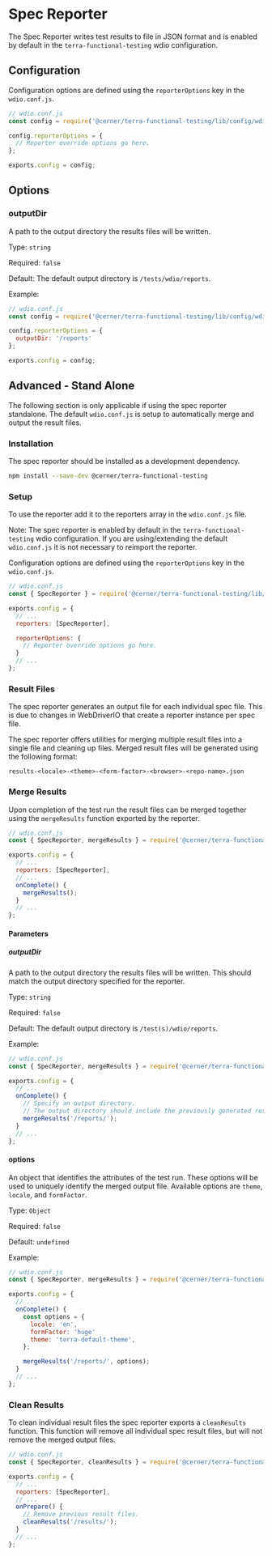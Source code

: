 # Spec Reporter

The Spec Reporter writes test results to file in JSON format and is enabled by default in the `terra-functional-testing` wdio configuration.

## Configuration

Configuration options are defined using the `reporterOptions` key in the `wdio.conf.js`.

```js
// wdio.conf.js
const config = require('@cerner/terra-functional-testing/lib/config/wdio.conf').config;

config.reporterOptions = {
  // Reporter override options go here.
};

exports.config = config;
```

## Options

### outputDir

A path to the output directory the results files will be written.

Type: `string`

Required: `false`

Default: The default output directory is `/tests/wdio/reports`.

Example:

```js
// wdio.conf.js
const config = require('@cerner/terra-functional-testing/lib/config/wdio.conf').config;

config.reporterOptions = {
  outputDir: '/reports'
};

exports.config = config;
```

## Advanced - Stand Alone

The following section is only applicable if using the spec reporter standalone. The default `wdio.conf.js` is setup to automatically merge and output the result files.

### Installation

The spec reporter should be installed as a development dependency.

```bash
npm install --save-dev @cerner/terra-functional-testing
```

### Setup

To use the reporter add it to the reporters array in the `wdio.conf.js` file.

Note: The spec reporter is enabled by default in the `terra-functional-testing` wdio configuration. If you are using/extending the default `wdio.conf.js` it is not necessary to reimport the reporter.

Configuration options are defined using the `reporterOptions` key in the `wdio.conf.js`.

```js
// wdio.conf.js
const { SpecReporter } = require('@cerner/terra-functional-testing/lib/reporters/spec-reporter');

exports.config = {
  // ...
  reporters: [SpecReporter],

  reporterOptions: {
    // Reporter override options go here.
  }
  // ...
};
```

### Result Files

The spec reporter generates an output file for each individual spec file. This is due to changes in WebDriverIO that create a reporter instance per spec file.

The spec reporter offers utilities for merging multiple result files into a single file and cleaning up files. Merged result files will be generated using the following format:

`results-<locale>-<theme>-<form-factor>-<browser>-<repo-name>.json`

### Merge Results

Upon completion of the test run the result files can be merged together using the `mergeResults` function exported by the reporter.

```js
// wdio.conf.js
const { SpecReporter, mergeResults } = require('@cerner/terra-functional-testing/lib/reporters/spec-reporter');

exports.config = {
  // ...
  reporters: [SpecReporter],
  // ...
  onComplete() {
    mergeResults();
  }
  // ...
};
```

#### Parameters

##### outputDir

A path to the output directory the results files will be written. This should match the output directory specified for the reporter.

Type: `string`

Required: `false`

Default: The default output directory is `/test(s)/wdio/reports`.

Example:

```js
// wdio.conf.js
const { SpecReporter, mergeResults } = require('@cerner/terra-functional-testing/lib/reporters/spec-reporter');

exports.config = {
  // ...
  onComplete() {
    // Specify an output directory. 
    // The output directory should include the previously generated result files.
    mergeResults('/reports/');
  }
  // ...
};
```

#### options

An object that identifies the attributes of the test run. These options will be used to uniquely identify the merged output file. Available options are `theme`, `locale`, and `formFactor`.

Type: `Object`

Required: `false`

Default: `undefined`

Example:

```js
// wdio.conf.js
const { SpecReporter, mergeResults } = require('@cerner/terra-functional-testing/lib/reporters/spec-reporter');

exports.config = {
  // ...
  onComplete() {
    const options = {
      locale: 'en', 
      formFactor: 'huge' 
      theme: 'terra-default-theme', 
    };

    mergeResults('/reports/', options);
  }
  // ...
};
```

### Clean Results

To clean individual result files the spec reporter exports a `cleanResults` function. This function will remove all individual spec result files, but will not remove the merged output files.

```js
// wdio.conf.js
const { SpecReporter, cleanResults } = require('@cerner/terra-functional-testing/lib/reporters/spec-reporter');

exports.config = {
  // ...
  reporters: [SpecReporter],
  // ...
  onPrepare() {
    // Remove previous result files.
    cleanResults('/results/');
  }
  // ...
};
```